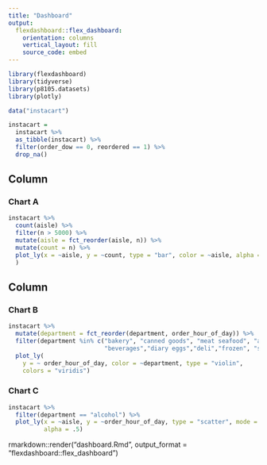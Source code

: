 ```yaml
---
title: "Dashboard"
output: 
  flexdashboard::flex_dashboard:
    orientation: columns
    vertical_layout: fill
    source_code: embed
---
```


```r
library(flexdashboard)
library(tidyverse)
library(p8105.datasets)
library(plotly)
```

```r
data("instacart")

instacart = 
  instacart %>% 
  as_tibble(instacart) %>%
  filter(order_dow == 0, reordered == 1) %>%
  drop_na()
```

Column {data-width=350}
-----------------------------------------------------------------------

### Chart A


```r
instacart %>%
  count(aisle) %>%
  filter(n > 5000) %>%
  mutate(aisle = fct_reorder(aisle, n)) %>% 
  mutate(count = n) %>%
  plot_ly(x = ~aisle, y = ~count, type = "bar", color = ~aisle, alpha = 0.5, colors = "viridis"
  )
```

Column {data-width=350}
-----------------------------------------------------------------------

### Chart B

```r
instacart %>%
  mutate(department = fct_reorder(department, order_hour_of_day)) %>% 
  filter(department %in% c("bakery", "canned goods", "meat seafood", "alcohol",
                           "beverages","diary eggs","deli","frozen", "snacks")) %>%
  plot_ly(
    y = ~ order_hour_of_day, color = ~department, type = "violin",
    colors = "viridis")
```


### Chart C

```r
instacart %>%
  filter(department == "alcohol") %>%
  plot_ly(x = ~aisle, y = ~order_hour_of_day, type = "scatter", mode = "markers",
          alpha = .5)
```

rmarkdown::render("dashboard.Rmd", output_format = "flexdashboard::flex_dashboard")

